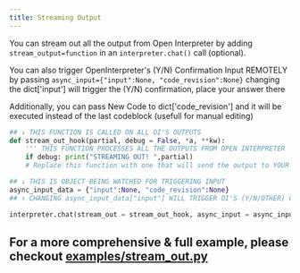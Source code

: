 ```yaml
---
title: Streaming Output
---
```


You can stream out all the output from Open Interpreter by adding  `stream_output=function` in an `interpreter.chat()` call (optional).

You can also trigger OpenInterpreter's (Y/N) Confirmation Input REMOTELY by passing `async_input={"input":None, "code_revision":None}` changing the dict['input'] will trigger the (Y/N) confirmation, place your answer there

Additionally, you can pass New Code to dict['code_revision'] and it will be executed instead of the last codeblock (usefull for manual editing)

```python
## ↓ THIS FUNCTION IS CALLED ON ALL OI'S OUTPUTS
def stream_out_hook(partial, debug = False, *a, **kw):
    ''' THIS FUNCTION PROCESSES ALL THE OUTPUTS FROM OPEN INTERPRETER '''
    if debug: print("STREAMING OUT! ",partial)
    # Replace this function with one that will send the output to YOUR APPLICATION

## ↓ THIS IS OBJECT BEING WATCHED FOR TRIGGERING INPUT
async_input_data = {"input":None, "code_revision":None}
## ↑ CHANGING async_input_data["input"] WILL TRIGGER OI'S (Y/N/OTHER) CONFIRMATION INPUT

interpreter.chat(stream_out = stream_out_hook, async_input = async_input_data)
```

## For a more comprehensive & full example, please checkout  [examples/stream_out.py](https://github.com/KillianLucas/open-interpreter/blob/main/docs/examples/stream_out.py)
